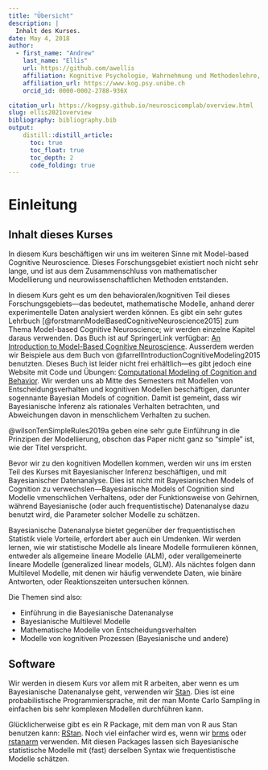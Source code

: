 ```yaml
---
title: "Übersicht"
description: | 
  Inhalt des Kurses.
date: May 4, 2018
author:
  - first_name: "Andrew"
    last_name: "Ellis"
    url: https://github.com/awellis
    affiliation: Kognitive Psychologie, Wahrnehmung und Methodenlehre, Universität Bern 
    affiliation_url: https://www.kog.psy.unibe.ch
    orcid_id: 0000-0002-2788-936X

citation_url: https://kogpsy.github.io/neuroscicomplab/overview.html
slug: ellis2021overview
bibliography: bibliography.bib
output: 
    distill::distill_article:
      toc: true
      toc_float: true
      toc_depth: 2
      code_folding: true
---
```


# Einleitung

## Inhalt dieses Kurses
<!-- `r fontawesome::fa(name = "blender", fill = "steelblue")` -->
In diesem Kurs beschäftigen wir uns im weiteren Sinne mit Model-based Cognitive Neuroscience. Dieses Forschungsgebiet existiert noch nicht sehr lange, und ist aus dem Zusammenschluss von mathematischer Modellierung und neurowissenschaftlichen Methoden entstanden.

In diesem Kurs geht es um den behavioralen/kognitiven Teil dieses Forschungsgebiets---das bedeutet, mathematische Modelle, anhand derer experimentelle Daten analysiert werden können. Es gibt ein sehr gutes Lehrbuch [@forstmannModelBasedCognitiveNeuroscience2015] zum Thema Model-based Cognitive Neuroscience; wir werden einzelne Kapitel daraus verwenden. Das Buch ist auf SpringerLink verfügbar: [An Introduction to Model-Based Cognitive Neuroscience]((https://link.springer.com/book/10.1007%2F978-1-4939-2236-9)). Ausserdem werden wir Beispiele aus dem Buch von @farrellIntroductionCognitiveModeling2015 benutzten. Dieses Buch ist leider nicht frei erhältlich---es gibt jedoch eine Website mit Code und Übungen: [Computational Modeling of Cognition and Behavior](https://psy-farrell.github.io/computational-modelling/). Wir werden uns ab Mitte des Semesters mit Modellen von Entscheidungsverhalten und kognitiven Modellen beschäftigen, darunter sogennante Bayesian Models of cognition. Damit ist gemeint, dass wir Bayesianische Inferenz als rationales Verhalten betrachten, und Abweichungen davon in menschlichem Verhalten zu suchen.

@wilsonTenSimpleRules2019a geben eine sehr gute Einführung in die Prinzipen der Modellierung, obschon das Paper nicht ganz so "simple" ist, wie der Titel verspricht. 

Bevor wir zu den kognitiven Modellen kommen, werden wir uns im ersten Teil des Kurses mit Bayesianischer Inferenz beschäftigen, und mit Bayesianischer Datenanalyse. Dies ist nicht mit Bayesianischen Models of Cognition zu verwechslen---Bayesianische Models of Cognition sind Modelle vmenschlichen Verhaltens, oder der Funktionsweise von Gehirnen, während Bayesianische (oder auch frequentistische) Datenanalyse dazu benutzt wird, die Parameter solcher Modelle zu schätzen.

Bayesianische Datenanalyse bietet gegenüber der frequentistischen Statistik viele Vorteile, erfordert aber auch ein Umdenken. Wir werden lernen, wie wir statistische Modelle als lineare Modelle formulieren können, entweder als allgemeine lineare Modelle (ALM), oder verallgemeinerte lineare Modelle (generalized linear models, GLM). Als nächtes folgen dann Multilevel Modelle, mit denen wir häufig verwendete Daten, wie binäre Antworten, oder Reaktionszeiten untersuchen können.

Die Themen sind also: 

- Einführung in die Bayesianische Datenanalyse
- Bayesianische Multilevel Modelle
- Mathematische Modelle von Entscheidungsverhalten
- Modelle von kognitiven Prozessen (Bayesianische und andere)

## Software
<!-- `r fontawesome::fa(name = "laptop-code", fill = "steelblue")` -->
Wir werden in diesem Kurs vor allem mit R arbeiten, aber wenn es um Bayesianische Datenanalyse geht, verwenden wir [Stan](https://mc-stan.org/). Dies ist eine probabilistische Programmiersprache, mit der man Monte Carlo Sampling in einfachen bis sehr komplexen Modellen durchführen kann.

Glücklicherweise gibt es ein R Package, mit dem man von R aus Stan benutzen kann: [RStan](https://mc-stan.org/users/interfaces/rstan). Noch viel einfacher wird es, wenn wir [brms](https://github.com/paul-buerkner/brms) oder [rstanarm](https://mc-stan.org/rstanarm/) verwenden. Mit diesen Packages lassen sich Bayesianische statistische Modelle mit (fast) derselben Syntax wie frequentistische Modelle schätzen.



